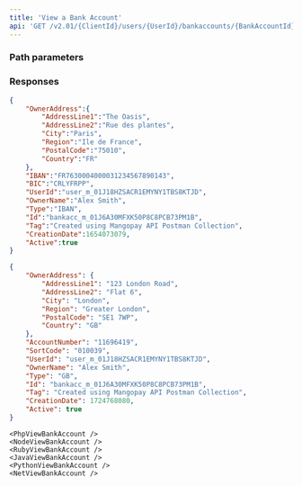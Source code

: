 ```yaml
---
title: 'View a Bank Account'  
api: 'GET /v2.01/{ClientId}/users/{UserId}/bankaccounts/{BankAccountId}'  
---
```



  

### Path parameters  

<BankAccountId />  

### Responses  

<AccordionGroup>

<Accordion title="200 - IBAN-type">  

<OwnerAddressResponse />  

<IBANResponse />  

<BICResponse />  

<UserId1Response />  

<OwnerNameResponse />  

<Type5Response />  

<IdResponse />  

<Tag4Response />  

<CreationDateResponse />  

<ActiveResponse />

</Accordion>

<Accordion title="200 - GB-type">  

<OwnerAddressResponse />  

<AccountNumber1Response />  

<SortCodeResponse />  

<UserId1Response />  

<OwnerNameResponse />  

<Type5Response />  

<IdResponse />  

<Tag4Response />  

<CreationDateResponse />  

<ActiveResponse />

</Accordion>

</AccordionGroup>  

<ResponseExample>  

```json 200 - IBAN-type
{
    "OwnerAddress":{
        "AddressLine1":"The Oasis",
        "AddressLine2":"Rue des plantes",
        "City":"Paris",
        "Region":"Ile de France",
        "PostalCode":"75010",
        "Country":"FR"
    },
    "IBAN":"FR7630004000031234567890143",
    "BIC":"CRLYFRPP",
    "UserId":"user_m_01J18HZSACR1EMYNY1TBS8KTJD",
    "OwnerName":"Alex Smith",
    "Type":"IBAN",
    "Id":"bankacc_m_01J6A30MFXK50P8C8PCB73PM1B",
    "Tag":"Created using Mangopay API Postman Collection",
    "CreationDate":1654073079,
    "Active":true
}  
```

```json 200 - GB-type
{
    "OwnerAddress": {
        "AddressLine1": "123 London Road",
        "AddressLine2": "Flat 6",
        "City": "London",
        "Region": "Greater London",
        "PostalCode": "SE1 7WP",
        "Country": "GB"
    },
    "AccountNumber": "11696419",
    "SortCode": "010039",
    "UserId": "user_m_01J18HZSACR1EMYNY1TBS8KTJD",
    "OwnerName": "Alex Smith",
    "Type": "GB",
    "Id": "bankacc_m_01J6A30MFXK50P8C8PCB73PM1B",
    "Tag": "Created using Mangopay API Postman Collection",
    "CreationDate": 1724768080,
    "Active": true
}
```

</ResponseExample>  

<RequestExample>  
  
    <PhpViewBankAccount />
    <NodeViewBankAccount />
    <RubyViewBankAccount />
    <JavaViewBankAccount />
    <PythonViewBankAccount />
    <NetViewBankAccount />
  
</RequestExample>